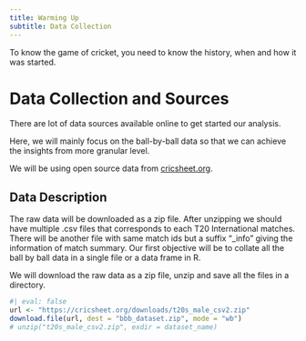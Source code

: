 ```yaml
---
title: Warming Up
subtitle: Data Collection
---
```


To know the game of cricket, you need to know the history, when and how it was started.

# Data Collection and Sources

There are lot of data sources available online to get started our analysis.

Here, we will mainly focus on the ball-by-ball data so that we can achieve the insights from more granular level.

We will be using open source data from [cricsheet.org](https://cricsheet.org).

## Data Description

The raw data will be downloaded as a zip file. After unzipping we should have multiple .csv files that corresponds to each T20 International matches. There will be another file with same match ids but a suffix "\_info" giving the information of match summary. Our first objective will be to collate all the ball by ball data in a single file or a data frame in R.

We will download the raw data as a zip file, unzip and save all the files in a directory.

```r
#| eval: false
url <- "https://cricsheet.org/downloads/t20s_male_csv2.zip"
download.file(url, dest = "bbb_dataset.zip", mode = "wb")
# unzip("t20s_male_csv2.zip", exdir = dataset_name)
```
